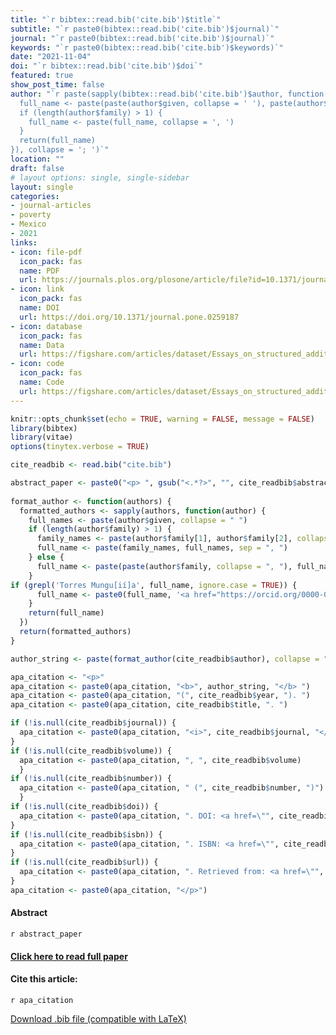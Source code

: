 ```yaml
---
title: "`r bibtex::read.bib('cite.bib')$title`"
subtitle: "`r paste0(bibtex::read.bib('cite.bib')$journal)`" 
journal: "`r paste0(bibtex::read.bib('cite.bib')$journal)`" 
keywords: "`r paste0(bibtex::read.bib('cite.bib')$keywords)`" 
date: "2021-11-04"
doi: "`r bibtex::read.bib('cite.bib')$doi`"
featured: true
show_post_time: false
author: "`r paste(sapply(bibtex::read.bib('cite.bib')$author, function(author) {
  full_name <- paste(paste(author$given, collapse = ' '), paste(author$family, collapse = ' '), sep = ' ')
  if (length(author$family) > 1) {
    full_name <- paste(full_name, collapse = ', ')
  }
  return(full_name)
}), collapse = '; ')`"
location: ""
draft: false
# layout options: single, single-sidebar
layout: single
categories:
- journal-articles
- poverty
- Mexico
- 2021
links:
- icon: file-pdf
  icon_pack: fas
  name: PDF
  url: https://journals.plos.org/plosone/article/file?id=10.1371/journal.pone.0259187&type=printable  
- icon: link
  icon_pack: fas
  name: DOI
  url: https://doi.org/10.1371/journal.pone.0259187
- icon: database
  icon_pack: fas
  name: Data
  url: https://figshare.com/articles/dataset/Essays_on_structured_additive_regression_models_applied_to_data_in_development_economics_Electronic_material_/21183271
- icon: code
  icon_pack: fas
  name: Code
  url: https://figshare.com/articles/dataset/Essays_on_structured_additive_regression_models_applied_to_data_in_development_economics_Electronic_material_/21183271
---
```

 
```r
knitr::opts_chunk$set(echo = TRUE, warning = FALSE, message = FALSE)
library(bibtex)
library(vitae)
options(tinytex.verbose = TRUE)

cite_readbib <- read.bib("cite.bib")

abstract_paper <- paste0("<p> ", gsub("<.*?>", "", cite_readbib$abstract), " </p>")
   
format_author <- function(authors) {
  formatted_authors <- sapply(authors, function(author) {
    full_names <- paste(author$given, collapse = " ")
    if (length(author$family) > 1) {
      family_names <- paste(author$family[1], author$family[2], collapse = " ")
      full_name <- paste(family_names, full_names, sep = ", ")
    } else {
      full_name <- paste(paste(author$family, collapse = ", "), full_names, sep = ", ")
    }
if (grepl('Torres Mungu[ií]a', full_name, ignore.case = TRUE)) {
      full_name <- paste0(full_name, '<a href="https://orcid.org/0000-0003-3432-6941" target="_blank"><img src="https://info.orcid.org/wp-content/uploads/2019/11/orcid_16x16.png" height="16" width="16" ></a>')
    }
    return(full_name)
  })
  return(formatted_authors)
}

author_string <- paste(format_author(cite_readbib$author), collapse = "; ")

apa_citation <- "<p>"
apa_citation <- paste0(apa_citation, "<b>", author_string, "</b> ")
apa_citation <- paste0(apa_citation, "(", cite_readbib$year, "). ")
apa_citation <- paste0(apa_citation, cite_readbib$title, ". ")

if (!is.null(cite_readbib$journal)) {
  apa_citation <- paste0(apa_citation, "<i>", cite_readbib$journal, "</i>")
}
if (!is.null(cite_readbib$volume)) {
  apa_citation <- paste0(apa_citation, ", ", cite_readbib$volume)
  }
if (!is.null(cite_readbib$number)) {
  apa_citation <- paste0(apa_citation, " (", cite_readbib$number, ")")
  }
if (!is.null(cite_readbib$doi)) {
  apa_citation <- paste0(apa_citation, ". DOI: <a href=\"", cite_readbib$url, "\" target=\"_blank\">", cite_readbib$doi, "</a>")
}
if (!is.null(cite_readbib$isbn)) {
  apa_citation <- paste0(apa_citation, ". ISBN: <a href=\"", cite_readbib$url, "\" target=\"_blank\">", cite_readbib$isbn, "</a>")
}
if (!is.null(cite_readbib$url)) {
  apa_citation <- paste0(apa_citation, ". Retrieved from: <a href=\"", cite_readbib$url, "\" target=\"_blank\">", cite_readbib$url, "</a>")
}
apa_citation <- paste0(apa_citation, "</p>")

```

<h4> Abstract </h4>
`r abstract_paper`

<h4> <a href="`r cite_readbib$url`" target="_blank"> Click here to read full paper </a></h4>

<h4>Cite this article: </h4>
`r apa_citation`

<a href="cite.bib" download="cite.bib" class="button"> Download .bib file (compatible with LaTeX) </a>
